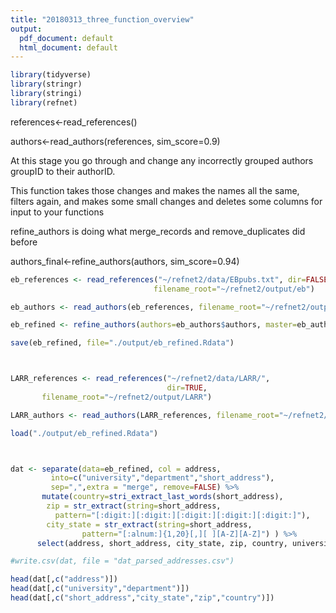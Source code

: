 ```yaml
---
title: "20180313_three_function_overview"
output:
  pdf_document: default
  html_document: default
---
```


```r
library(tidyverse)
library(stringr)
library(stringi)
library(refnet)
```


references<-read_references()

authors<-read_authors(references, sim_score=0.9)

At this stage you go through and change any incorrectly grouped authors groupID to their authorID.

This function takes those changes and makes the names all the same, filters again, and makes some small changes and deletes some columns for input to your functions

refine_authors is doing what merge_records and remove_duplicates did before 

authors_final<-refine_authors(authors, sim_score=0.94)

```r
eb_references <- read_references("~/refnet2/data/EBpubs.txt", dir=FALSE, 
                                filename_root="~/refnet2/output/eb")

eb_authors <- read_authors(eb_references, filename_root="~/refnet2/output/eb")

eb_refined <- refine_authors(authors=eb_authors$authors, master=eb_authors$master)

save(eb_refined, file="./output/eb_refined.Rdata")



LARR_references <- read_references("~/refnet2/data/LARR/", 
                                   dir=TRUE, 
       filename_root="~/refnet2/output/LARR")

LARR_authors <- read_authors(LARR_references, filename_root="~/refnet2/output/LARR")

```

```r
load("./output/eb_refined.Rdata")



dat <- separate(data=eb_refined, col = address, 
         into=c("university","department","short_address"),
         sep=",",extra = "merge", remove=FALSE) %>%
       mutate(country=stri_extract_last_words(short_address),
        zip = str_extract(string=short_address, 
          pattern="[:digit:][:digit:][:digit:][:digit:][:digit:]"),
        city_state = str_extract(string=short_address,
                pattern="[:alnum:]{1,20}[,][ ][A-Z][A-Z]") ) %>%
      select(address, short_address, city_state, zip, country, university, department)

#write.csv(dat, file = "dat_parsed_addresses.csv")

```

\newpage

```r
head(dat[,c("address")])
head(dat[,c("university","department")])
head(dat[,c("short_address","city_state","zip","country")])
```